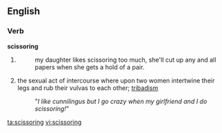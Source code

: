 
==English==

===Verb===
'''scissoring'''

# {{present participle of|[[scissor]]}}
#: my daughter likes scissoring too much, she'll cut up any and all papers when she gets a hold of a pair.
# the sexual act of intercourse where upon two women intertwine their legs and rub their vulvas to each other; [[tribadism]]
#: "''I like cunnilingus but I go crazy when my girlfriend and I do scissoring!''"
[[ta:scissoring]]
[[vi:scissoring]]